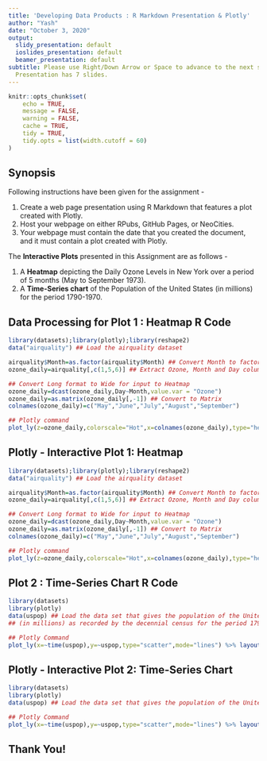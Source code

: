 ```yaml
---
title: 'Developing Data Products : R Markdown Presentation & Plotly'
author: "Yash"
date: "October 3, 2020"
output:
  slidy_presentation: default
  ioslides_presentation: default
  beamer_presentation: default
subtitle: Please use Right/Down Arrow or Space to advance to the next slide. This
  Presentation has 7 slides.
---
```


```r
knitr::opts_chunk$set(
	echo = TRUE,
	message = FALSE,
	warning = FALSE,
	cache = TRUE,
	tidy = TRUE,
	tidy.opts = list(width.cutoff = 60)
)
```

## Synopsis {.smaller}

Following instructions have been given for the assignment -   

1. Create a web page presentation using R Markdown that features a plot created with Plotly.  
2. Host your webpage on either RPubs, GitHub Pages, or NeoCities.   
3. Your webpage must contain the date that you created the document, and it must contain a plot created with Plotly.

The **Interactive Plots** presented in this Assignment are as follows -

1. A **Heatmap** depicting the Daily Ozone Levels in New York over a period of 5 months (May to September 1973).
2. A **Time-Series chart** of the Population of the United States (in millions) for the period 1790-1970.

## Data Processing for Plot 1 : Heatmap R Code{.smaller}

```r
library(datasets);library(plotly);library(reshape2)
data("airquality") ## Load the airquality dataset

airquality$Month=as.factor(airquality$Month) ## Convert Month to factor
ozone_daily=airquality[,c(1,5,6)] ## Extract Ozone, Month and Day columns

## Convert Long format to Wide for input to Heatmap
ozone_daily=dcast(ozone_daily,Day~Month,value.var = "Ozone") 
ozone_daily=as.matrix(ozone_daily[,-1]) ## Convert to Matrix
colnames(ozone_daily)=c("May","June","July","August","September")

## Plotly command
plot_ly(z=ozone_daily,colorscale="Hot",x=colnames(ozone_daily),type="heatmap",colorbar = list(title = "Ozone Levels (parts per billion)"))%>%layout(title = "Daily Ozone Levels in New York, May to September 1973", xaxis = list(title = "Month"),yaxis = list(title = "Day"))
```

## Plotly - Interactive Plot 1: Heatmap

```r
library(datasets);library(plotly);library(reshape2)
data("airquality") ## Load the airquality dataset

airquality$Month=as.factor(airquality$Month) ## Convert Month to factor
ozone_daily=airquality[,c(1,5,6)] ## Extract Ozone, Month and Day columns

## Convert Long format to Wide for input to Heatmap
ozone_daily=dcast(ozone_daily,Day~Month,value.var = "Ozone") 
ozone_daily=as.matrix(ozone_daily[,-1]) ## Convert to Matrix
colnames(ozone_daily)=c("May","June","July","August","September")

## Plotly command
plot_ly(z=ozone_daily,colorscale="Hot",x=colnames(ozone_daily),type="heatmap",colorbar = list(title = "Ozone Levels (parts per billion)"))%>%layout(title = "Daily Ozone Levels in New York, May to September 1973", xaxis = list(title = "Month"),yaxis = list(title = "Day"))
```

## Plot 2 : Time-Series Chart R Code{.smaller}

```r
library(datasets)
library(plotly)
data(uspop) ## Load the data set that gives the population of the United States 
## (in millions) as recorded by the decennial census for the period 1790–1970.

## Plotly Command
plot_ly(x=~time(uspop),y=~uspop,type="scatter",mode="lines") %>% layout(title = "U.S. Population in millions for the period 1790-1970", xaxis = list(title = "Year"),yaxis = list(title = "U.S. Population (millions)"))
```

## Plotly - Interactive Plot 2: Time-Series Chart

```r
library(datasets)
library(plotly)
data(uspop) ## Load the data set that gives the population of the United States in millions for the period 1790-1970

## Plotly Command
plot_ly(x=~time(uspop),y=~uspop,type="scatter",mode="lines") %>% layout(title = "U.S. Population in millions for the period 1790-1970", xaxis = list(title = "Year"),yaxis = list(title = "U.S. Population (millions)"))
```

## Thank You!
